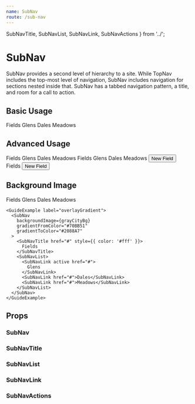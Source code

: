 ```yaml
---
name: SubNav
route: /sub-nav
---
```



  SubNavTitle,
  SubNavList,
  SubNavLink,
  SubNavActions
} from '../';


# SubNav

SubNav provides a second level of hierarchy to a site. While TopNav includes the
top-most level of navigation, SubNav includes navigation for sections nested
inside that. SubNav has a tabbed navigation pattern, a title, and room for a
call to action.

## Basic Usage

<Playground>
  <SubNav>
    <SubNavTitle href="#">Fields</SubNavTitle>
    <SubNavList>
      <SubNavLink active href="#">
        Glens
      </SubNavLink>
      <SubNavLink href="#">Dales</SubNavLink>
      <SubNavLink href="#">Meadows</SubNavLink>
    </SubNavList>
  </SubNav>
</Playground>

## Advanced Usage

<Playground>
  <GuideExample label="blue">
    <SubNav blue>
      <SubNavTitle href="#">Fields</SubNavTitle>
      <SubNavList>
        <SubNavLink active href="#">
          Glens
        </SubNavLink>
        <SubNavLink href="#">Dales</SubNavLink>
        <SubNavLink href="#">Meadows</SubNavLink>
      </SubNavList>
    </SubNav>
  </GuideExample>
  <GuideExample label="with actions">
    <SubNav blue>
      <SubNavTitle href="#">Fields</SubNavTitle>
      <SubNavList>
        <SubNavLink active href="#">
          Glens
        </SubNavLink>
        <SubNavLink href="#">Dales</SubNavLink>
        <SubNavLink href="#">Meadows</SubNavLink>
      </SubNavList>
      <SubNavActions>
        <Button white small>
          New Field
        </Button>
      </SubNavActions>
    </SubNav>
  </GuideExample>
  <GuideExample label="no nav - with actions">
    <SubNav blue>
      <SubNavTitle href="#">Fields</SubNavTitle>
      <SubNavActions>
        <Button white small>
          New Field
        </Button>
      </SubNavActions>
    </SubNav>
  </GuideExample>
</Playground>

## Background Image

<Playground>
  <div>
    <GuideExample label="backgroundImage">
      <SubNav
        backgroundImage={greenBlueBg}
        gradientFromColor="#70be49"
        gradientToColor="#1688aa"
        overlayGradient={false}
      >
        <SubNavTitle href="#" style={{ color: '#fff' }}>
          Fields
        </SubNavTitle>
        <SubNavList>
          <SubNavLink active href="#">
            Glens
          </SubNavLink>
          <SubNavLink href="#">Dales</SubNavLink>
          <SubNavLink href="#">Meadows</SubNavLink>
        </SubNavList>
      </SubNav>
    </GuideExample>

    <GuideExample label="overlayGradient">
      <SubNav
        backgroundImage={grayCityBg}
        gradientFromColor="#70BB51"
        gradientToColor="#2088A7"
      >
        <SubNavTitle href="#" style={{ color: '#fff' }}>
          Fields
        </SubNavTitle>
        <SubNavList>
          <SubNavLink active href="#">
            Glens
          </SubNavLink>
          <SubNavLink href="#">Dales</SubNavLink>
          <SubNavLink href="#">Meadows</SubNavLink>
        </SubNavList>
      </SubNav>
    </GuideExample>

  </div>
</Playground>

## Props

### SubNav

<PropsTable of={SubNav} />

### SubNavTitle

<PropsTable of={SubNavTitle} />

### SubNavList

<PropsTable of={SubNavList} />

### SubNavLink

<PropsTable of={SubNavLink} />

### SubNavActions

<PropsTable of={SubNavActions} />
